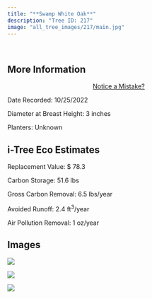 ```yaml
---
title: "**Swamp White Oak**"
description: "Tree ID: 217"
image: "all_tree_images/217/main.jpg"
---
```


<br>

## **More Information**
::: column-margin
<center><a class="button" href="https://forms.gle/W6f5nwYxrM33hF4f7">Notice a Mistake?</a></center>
:::


Date Recorded:  10/25/2022

Diameter at Breast Height:  3  inches

Planters:  Unknown

## **i-Tree Eco Estimates**


 Replacement Value: $ 78.3

 Carbon Storage:  51.6  lbs

 Gross Carbon Removal:  6.5  lbs/year

 Avoided Runoff:  2.4  ft<sup>3</sup>/year

 Air Pollution Removal:  1  oz/year

## **Images**


 ![](all_tree_images/217/IMG_7156.jpg)

 ![](all_tree_images/217/IMG_7157.jpg)

 ![](all_tree_images/217/main.jpg)
